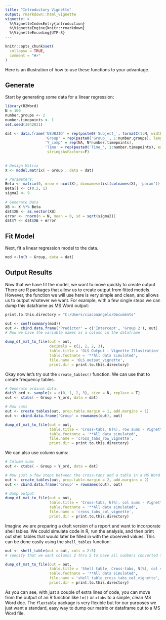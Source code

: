 ```yaml
---
title: "Introductory Vignette"
output: rmarkdown::html_vignette
vignette: >
  %\VignetteIndexEntry{introduction}
  %\VignetteEngine{knitr::rmarkdown}
  %\VignetteEncoding{UTF-8}
---
```


```r
knitr::opts_chunk$set(
  collapse = TRUE,
  comment = "#>"
)
```


Here is an illustration of how to use these functions to your advantage. 


## Generate

Start by generating some data for a linear regression:
```r
library(R2Word)
N = 100 
number.groups <- 2
number.timepoints <- 1
set.seed(3042021)

dat <- data.frame('USUBJID' = rep(paste0('Subject_', formatC(1:N, width = 4, flag = '0')), length.out= N*number.timepoints),
                  'Group' = rep(paste0('Group_', 1:number.groups), length.out = N*number.timepoints),
                  'Y_comp' = rep(NA, N*number.timepoints), 
                  'Time' = rep(paste0('Time_', 1:number.timepoints), each = N),
                   stringsAsFactors=F)
    
        
# Design Matrix
X <- model.matrix( ~ Group , data = dat) 

# Parameters:
Beta <- matrix(0, nrow = ncol(X), dimnames=list(colnames(X), 'param'))
Beta[] <- c(0.2, 1)
sigma2 <- 9 
    
# Generate Data
XB <- X %*% Beta
dat$XB <- as.vector(XB)
error <- rnorm(n = N, mean = 0, sd = sqrt(sigma2))
dat$Y <- dat$XB + error
```


## Fit Model

Next, fit a linear regression model to the data. 

```r
mod <-lm(Y ~ Group, data = dat)
```


## Output Results

 Now that we have fit the model, we want to move quickly to create output. There are R packages that allow us to create output from fitted models. However, the function we will use here is very simple and clean, and allows us to output whatever we want. For example, with a few single steps we can dump this dataframe as MS Word output:
 
```r
print.to.this.directory = "C:/Users/ciaconangelo/Documents"
```

```r
out <- coef(summary(mod))
out <- cbind.data.frame('Predictor' = c('Intercept', 'Group 2'), out)
# Now we have the variable names as a column in the dataframe

dump_df_mat_to_file(out = out, 
                    decimals = c(1, 2, 2, 3), 
                    table.title = 'OLS Output - Vignette Illustration', 
                    table.footnote = '**All data simulated',
                    file.name = 'OLS_output_vignette', 
                    print.dir = print.to.this.directory)
```


Okay now let's try out the `create_tables()` function. We can use that to create frequency tables. 

```r
# Generate ordinal data:
dat$Y_ord <- sample(x = c(0, 1, 2, 3), size = N, replace = T)
out <- xtabs( ~ Group + Y_ord, data = dat)

# Row sums
out <- create_tables(out, prop.table.margin = 1, add.margins = 1)
out <- cbind.data.frame('Group' = rownames(out), out)

dump_df_mat_to_file(out = out, 
                    table.title = 'Cross-tabs, N(%), row sums - Vignette Illustration', 
                    table.footnote = '**All data simulated',
                    file.name = 'cross_tabs_row_vignette', 
                    print.dir = print.to.this.directory)
```

We can also use column sums:


```r
# Column sums
out <- xtabs( ~ Group + Y_ord, data = dat)

# Now just a few steps between the cross-tabs and a table in a MS Word doc
out <- create_tables(out, prop.table.margin = 2, add.margins = 2)
out <- cbind.data.frame('Group' = rownames(out), out)

# Dump output
dump_df_mat_to_file(out = out, 
                    table.title = 'Cross-tabs, N(%), col sums - Vignette Illustration', 
                    table.footnote = '**All data simulated',
                    file.name = 'cross_tabs_col_vignette', 
                    print.dir = print.to.this.directory)
```


Imagine we are preparing a draft version of a report and want to incorporate shell tables. We could simulate code in R, run the analysis, and then print out shell tables that would later be filled in with the observed values. This can be done easily using the `shell_tables` function:


```r

out <- shell_table(out = out, cols = 2:5)
# specify that we want columns 2 thru 5 to have all numbers converted to 'x'

dump_df_mat_to_file(out = out, 
                    table.title = 'Shell table, Cross-tabs, N(%), col sums - Vignette Illustration', 
                    table.footnote = '**All data simulated',
                    file.name = 'shell_table_cross_tabs_col_vignette', 
                    print.dir = print.to.this.directory)
```



As you can see, with just a couple of extra lines of code, you can move from the output of an R function like `lm()` or `xtabs` to a simple, clean MS Word doc. The `flextable` package is very flexible but for our purposes we just want a standard, easy way to dump our matrix or dataframe out to a MS Word file. 
